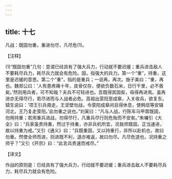 ```yaml
---
---
---
```

title: 十七
---



凡战：既固勿重，重进勿尽，凡尽危(1)。

【注释】

(1)“既固勿重”几句：意谓已经具有了强大兵力，行动就不要迟缓；重兵进击敌人不要耗尽兵力，耗尽兵力就会有危险。固，指强大的兵力。第一个“重”，持重，这里是迟缓的意思。第二个“重”，指的是重兵；一说再，再次。施子美曰：“重，再也。魏郑公曰：‘人有患疼痛十年，皮骨仅存，便欲负数石米，日行千里，必不救矣。’然则用兵者，可不知哉？夫兵不可轻进也。吾既得其固矣，毋得再进焉。虽再进亦无得尽行，若尽进而与人战者必危。高祖出荥阳至成皋，入关收兵，欲复东。辕生说曰：‘项王引兵南走，王坚壁勿战，令荥阳成皋间且得休息，使韩信等安辑河北，王乃复走荥阳。’此勿重之说也。”刘寅曰：“凡与人战，行陈车马甲胄既固，勿用持重；若用重兵进战，勿得尽行，凡重兵尽行则危殆而不安矣。”朱墉引《大全》曰：“兵家虽贵持重，然过于持重，亦非兵机所宜，况我师既固，正当速进，故以持重为戒。”又引《通义》曰：“兵既重固，又以持重行，非所以赴机也，故曰勿重。然使全师而进，则进既不利，退亦难返，故曰勿尽。凡尽危道也，况持重之师乎？”又引《开宗》曰：“此言兵贵速而戒尽。”

【译文】

作战的原则是：已经具有了强大兵力，行动就不要迟缓；重兵进击敌人不要耗尽兵力，耗尽兵力就会有危险。